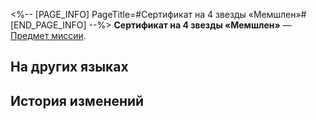 <%-- [PAGE_INFO]
PageTitle=#Сертификат на 4 звезды «Мемшлен»#
[END_PAGE_INFO] --%>
{{Предмет Инфобокс
|id          = 150089
|Изображение = Предмет Сертификат на 4 звезды «Мемшлен».png
|Тип         = Предмет миссии
|Инвентарь   = Миссии
|Редкость    = 4
|Эффект      = 
|Описание    = Сертификат на 4 звезды, выданный комитетом гурманов «Мемшлен» в качестве высшего признания ресторана. На сегодняшний день только один ресторан в Меморном лабиринте удостоился этой престижной награды.
}}
{{Описание|''«Не забывайте, что смысл кулинарии в том, чтобы дарить радость».''}}
'''Сертификат на 4 звезды «Мемшлен»''' — [[Предмет миссии]].

==На других языках==
{{На других языках
|en   = Memchelin 4-Star Certificate
|zhs  = 迷其林四星级证书
|zht  = 「迷其林」四星級證書
|ja   = ミュミュグルメ4つ星認定証
|ko   = 미귤랭 4스타 증서
|es   = Certificado de cuatro estrellas Memchelín
|fr   = Certificat 4&nbsp;Étoiles Memchelin
|ru   = Сертификат на 4 звезды «Мемшлен»
|th   = หนังสือรับรองเมมชลิน 4 ดาว
|vi   = Chứng Nhận 4 Sao Memchelin
|de   = Memchelin-4-Sterne-
Auszeichnung
|id   = Sertifikat 4★ Memchelin
|pt   = Certificado Memchelin de 4 Estrelas
}}

==История изменений==
{{История изменений|3.5}}